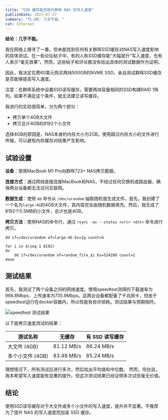 ```yaml
---
title: "SSD 缓存能否提升群晖 NAS 的写入速度"
publishDate: 2023-07-27
summary: "TL;DR: 几乎不能。"
cat: Internet
---
```



**结论：几乎不能。**

我在网络上搜寻了一番，但未能找到任何有关群晖SSD缓存对NAS写入速度影响的具体测试。在一些论坛帖子中，有的人称SSD缓存能“大幅提升”写入速度，也有人表示“毫无效果”。然而，这些帖子和评论都没有给出具体的测试数据作为证明。

因此，我决定花费60美元购买两块500GB的NVME SSD，亲自测试群晖SSD缓存是否能够提高写入速度。

<Callout title="SSD 读写缓存限制" icon="⚠️">
注意：在群晖系统中设置SSD读写缓存，需要两块容量相同的SSD构建RAID 1阵列。如果不满足这个条件，就无法建立读写缓存。
</Callout>

我进行的实验很简单，分为两个部分：

- 拷贝单个4GB大文件
- 拷贝总计4GB的8192个小文件

选择4GB的原因是，NAS本身的内存大小为2GB。使用超过内存大小的文件进行传输，可以避免内存缓存对结果产生影响。

## 试验设置

**设备**：使用MacBook M1 Pro向群晖723+ NAS拷贝数据。 

**连接方式**：通过网线直接连接MacBook和NAS，不经过任何交换机或路由器，确保两台设备都无法访问互联网。

**数据生成**：使用 `dd` 命令从 `/dev/urandom` 抽取随机值生成文件。首先，我创建了一个名为`large-4G`的4GB大文件，其内容完全由随机数据填充。然后，我生成了8192个0.5MB的小文件，总计也是4GB。

**拷贝方法**：使用NAS的命令行，通过 `rsync -av --status <src> <dst>` 命令进行拷贝。

```shell
dd if=/dev/urandom of=large-4G bs=1g count=4

for i in $(seq 1 8192)
do
	dd if=/dev/urandom of=random_file_$i bs=524288 count=1
done
```

## 测试结果

首先，我测试了两个设备之间的网络速度。使用speedtest测得的下载速率为966.8Mbps，上传速率为735.9Mbps。这两台设备都配备了千兆网卡，但由于speedtest运行在docker容器内，所以性能有些许损耗。测试结果与预期相符。

![speedtest 测试结果](images/OpenSpeedTest.png)

以下是拷贝速度测试的结果：

| 测试名称 | 无缓存 | 有 SSD 读写缓存 |
| --- | --- | --- |
| 大文件 (4GB) | 81.12 MB/s | 86.24 MB/s |
| 多个小文件 (4GB) | 83.49 MB/s | 85.24 MB/s |

理想情况下，所有测试应进行多次，然后给出平均值和中位数。
然而，坦白说，我本希望写入速度能有显著的提升。但这次测试结果已经证明多次试验毫无价值。

## 结论

使用SSD读写缓存对于大文件或多个小文件的写入速度，提升并不显著。不推荐为了提升 NAS 的写入速度而加装 SSD 缓存。